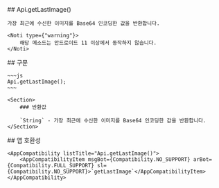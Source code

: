 
<Section>
    ## Api.getLastImage()

    가장 최근에 수신한 이미지를 Base64 인코딩한 값을 반환합니다.

    <Noti type={"warning"}>
        해당 메소드는 안드로이드 11 이상에서 동작하지 않습니다.
    </Noti>
</Section>
<Section>
    ## 구문

    ~~~js
    Api.getLastImage();
    ~~~

    <Section>
        ### 반환값

        `String` - 가장 최근에 수신한 이미지를 Base64 인코딩한 값을 반환합니다.
    </Section>
</Section>
<Section>
    ## 앱 호환성

    <AppCompatibility listTitle="Api.getLastImage()">
        <AppCompatibilityItem msgBot={Compatibility.NO_SUPPORT} arBot={Compatibility.FULL_SUPPORT} sl={Compatibility.NO_SUPPORT}>`getLastImage`</AppCompatibilityItem>
    </AppCompatibility>
</Section>